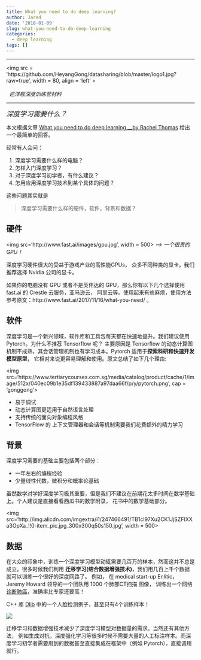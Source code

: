 ```yaml
---
title: What you need to do deep learning?
author: Jared
date: '2018-01-09'
slug: what-you-need-to-do-deep-learning
categories:
  - deep learning
tags: []
---
```



-----------------

<img src = 'https://github.com/HeyangGong/datasharing/blob/master/logo1.jpg?raw=true', width = 80, align = 'left' >
<br>
<br>
&nbsp; *巡洋舰深度训练营材料* 

----------------------------------------


<div class = "alert alert-info"><font size = 4>  *深度学习需要什么？*</font></div>


本文根据文章 [What you need to do deep learning __by Rachel Thomas](http://www.fast.ai/2017/11/16/what-you-need/) 给出一个最简单的回答。

经常有人会问：

1. 深度学习需要什么样的电脑？
2. 怎样入门深度学习？
3. 对于深度学习初学者，有什么建议？
4. 怎用应用深度学习技术到某个具体的问题？

这些问题其实就是

> 深度学习需要什么样的硬件，软件，背景和数据？

## 硬件


<img src='http://www.fast.ai/images/gpu.jpg', width = 500>
*--> 一个很贵的GPU！*


深度学习硬件很大的受益于游戏产业的高性能GPUs， 众多不同种类的显卡，我们推荐选择 Nvidia 公司的显卡。




如果你的电脑没有 GPU 或者不是英伟达的 GPU，那么你有以下几个选择使用 fast.ai 的 Crestle 云服务，亚马逊云， 阿里云等。使用起来有些麻烦，使用方法参考原文：http://www.fast.ai/2017/11/16/what-you-need/ 。 

## 软件



深度学习是一个新兴领域，软件库和工具包每天都在快速地提升。我们建议使用 Pytorch。为什么不推荐 Tensorflow 呢？ 主要原因是 Tensorflow 的动态计算图机制不成熟，其会话管理机制也有学习成本。Pytorch 适用于**探索科研和快速开发模型原型**， 它相对来说更容易理解和使用。原文总结了如下几个理由:

<img src='https://www.tertiarycourses.com.sg/media/catalog/product/cache/1/image/512x/040ec09b1e35df139433887a97daa66f/p/y/pytorch.png', cap = 'gonggong'>

- 易于调试
- 动态计算图更适用于自然语言处理
- 支持传统的面向对象编程风格
- TensorFlow 的 上下文管理器和会话等机制需要我们花费额外的精力学习


## 背景

深度学习需要的基础主要包括两个部分：

- 一年左右的编程经验
- 少量线性代数，微积分和概率论基础

虽然数学对学好深度学习极其重要，但是我们不建议在前期花太多时间在数学基础上。个人建议是直接看看西瓜书的数学附录， 花书中的数学基础部分。

<img src='http://img.alicdn.com/imgextra/i1/247466491/TB1cl97Xu2CK1JjSZFIXXa3OpXa_!!0-item_pic.jpg_300x300q50s150.jpg', width = 500>

## 数据

在大众的印象中，训练一个深度学习模型动辄需要几百万的样本，然而这并不总是成立。很多时候我们利用 **迁移学习(结合数据增强技术)**，我们用几百上千个数据就可以训练一个很好的深度网路了。 例如， 在 medical start-up Enlitic， Jeremy Howard 领导的一个团队用 1000 个肺部CT扫描 图像， 训练出一个网络[诊断肺癌](http://money.cnn.com/2015/03/12/technology/enlitic-technology/)，准确率比专家还要高！ 

C++ 库 [Dlib](http://dlib.net/) 中的一个人脸检测例子，甚至只有4个训练样本！

<img src='http://www.fast.ai/images/dlib-faces.jpg'>

迁移学习和数据增强技术减少了深度学习模型对数据量的需求。当然还有其他方法， 例如生成对抗，深度强化学习等很多时候不需要大量的人工标注样本。而深度学习初学者需要用到的数据甚至直接集成在框架中（例如 Pytorch），直接调用就行。
